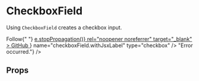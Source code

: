 
<Meta title="CheckboxField" />

# CheckboxField

Using `CheckboxField` creates a checkbox input.

<Canvas>
  <Story name="Default">
    <Field
      component={CheckboxField}
      label="Simple checkbox"
      name="checkboxField.default"
      type="checkbox"
    />
  </Story>
</Canvas>

<Canvas>
  <Story name="Disabled">
    <Field
      disabled
      component={CheckboxField}
      label="Disabled checkbox"
      name="checkboxField.disabled"
      type="checkbox"
    />
  </Story>
</Canvas>

<Canvas>
  <Story name="With JSX label">
    <Field
      component={CheckboxField}
      label={
        <>
          Follow{" "}
          <a
            href="//github.com/"
            onClick={(e) => e.stopPropagation()}
            rel="noopener noreferrer"
            target="_blank"
          >
            GitHub
          </a>
        </>
      }
      name="checkboxField.withJsxLabel"
      type="checkbox"
    />
  </Story>
</Canvas>

<Canvas>
  <Story name="Read-only">
    <Field
      component={CheckboxField}
      label="Read-only checkbox"
      name="checkboxField.readOnly"
      readOnly
      type="checkbox"
    />
  </Story>
</Canvas>

<Canvas>
  <Story name="Type `switch`">
    <Field
      component={CheckboxField}
      isSwitch
      label="Switch"
      name="checkboxField.switchType"
      type="checkbox"
    />
  </Story>
</Canvas>

<Canvas>
  <Story name="With error">
    <Field
      component={CheckboxField}
      label="Checkbox"
      name="checkboxField.withError"
      type="checkbox"
      validate={() => "Error occurred."}
    />
  </Story>
</Canvas>

## Props

<ArgsTable of={CheckboxField} />
